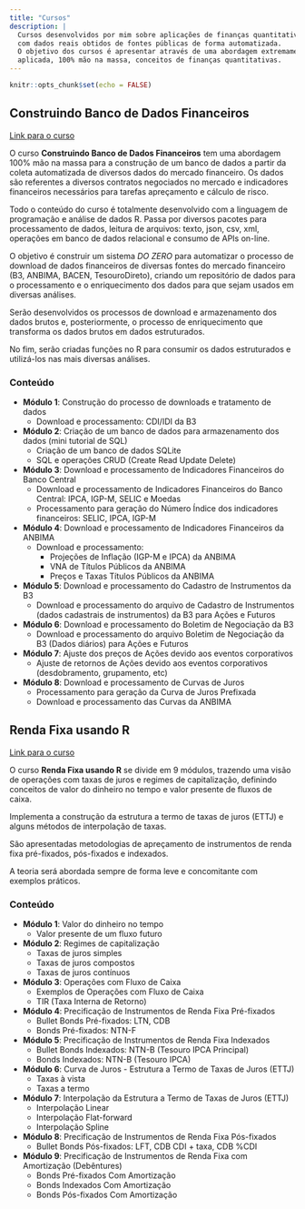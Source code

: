 ```yaml
---
title: "Cursos"
description: |
  Cursos desenvolvidos por mim sobre aplicações de finanças quantitativas
  com dados reais obtidos de fontes públicas de forma automatizada.
  O objetivo dos cursos é apresentar através de uma abordagem extremamente
  aplicada, 100% mão na massa, conceitos de finanças quantitativas.
---
```


```r
knitr::opts_chunk$set(echo = FALSE)
```


## Construindo Banco de Dados Financeiros

<!-- coleta de dados -->

[Link para o curso](https://p.eduzz.com/996977)

O curso **Construindo Banco de Dados Financeiros** tem uma abordagem 100% mão na massa para a construção de um banco de dados a partir da coleta automatizada de diversos dados do mercado financeiro.
Os dados são referentes a diversos contratos negociados no mercado e indicadores financeiros necessários para tarefas apreçamento e cálculo de risco.

Todo o conteúdo do curso é totalmente desenvolvido com a linguagem de programação e análise de dados R.
Passa por diversos pacotes para processamento de dados, leitura de arquivos: texto, json, csv, xml, operações em banco de dados relacional e consumo de APIs on-line.

O objetivo é construir um sistema *DO ZERO* para automatizar o processo de download de dados financeiros de diversas fontes do mercado financeiro (B3, ANBIMA, BACEN, TesouroDireto), criando um repositório de dados para o processamento e o enriquecimento dos dados para que sejam usados em diversas análises.

Serão desenvolvidos os processos de download e armazenamento dos dados brutos e, posteriormente, o processo de enriquecimento que transforma os dados brutos em dados estruturados.

No fim, serão criadas funções no R para consumir os dados estruturados e utilizá-los nas mais diversas análises.

### Conteúdo

- **Módulo 1**: Construção do processo de downloads e tratamento de dados
    - Download e processamento: CDI/IDI da B3
- **Módulo 2**: Criação de um banco de dados para armazenamento dos dados (mini tutorial de SQL)
  - Criação de um banco de dados SQLite
  - SQL e operações CRUD (Create Read Update Delete)
- **Módulo 3**: Download e processamento de Indicadores Financeiros do Banco Central
  - Download e processamento de Indicadores Financeiros do Banco Central: IPCA, IGP-M, SELIC e Moedas
  - Processamento para geração do Número Índice dos indicadores financeiros: SELIC, IPCA, IGP-M
- **Módulo 4**: Download e processamento de Indicadores Financeiros da ANBIMA
  - Download e processamento:
    - Projeções de Inflação (IGP-M e IPCA) da ANBIMA
    - VNA de Títulos Públicos da ANBIMA
    - Preços e Taxas Títulos Públicos da ANBIMA
- **Módulo 5**: Download e processamento do Cadastro de Instrumentos da B3
  - Download e processamento do arquivo de Cadastro de Instrumentos (dados cadastrais de instrumentos) da B3 para Ações e Futuros
- **Módulo 6**: Download e processamento do Boletim de Negociação da B3
  - Download e processamento do arquivo Boletim de Negociação da B3 (Dados diários) para Ações e Futuros
- **Módulo 7**: Ajuste dos preços de Ações devido aos eventos corporativos
  - Ajuste de retornos de Ações devido aos eventos corporativos (desdobramento, grupamento, etc)
- **Módulo 8**: Download e processamento de Curvas de Juros
  - Processamento para geração da Curva de Juros Prefixada
  - Download e processamento das Curvas da ANBIMA

## Renda Fixa usando R

[Link para o curso](https://p.eduzz.com/942050)

O curso **Renda Fixa usando R** se divide em 9 módulos, trazendo uma visão de operações com taxas de juros e regimes de capitalização, definindo conceitos de valor do dinheiro no tempo e valor presente de fluxos de caixa.

Implementa a construção da estrutura a termo de taxas de juros (ETTJ) e alguns métodos de interpolação de taxas.

São apresentadas metodologias de apreçamento de instrumentos de renda fixa pré-fixados, pós-fixados e indexados.

A teoria será abordada sempre de forma leve e concomitante com exemplos práticos.

### Conteúdo

- **Módulo 1**: Valor do dinheiro no tempo
  - Valor presente de um fluxo futuro
- **Módulo 2**: Regimes de capitalização
  - Taxas de juros simples
  - Taxas de juros compostos
  - Taxas de juros contínuos
- **Módulo 3**: Operações com Fluxo de Caixa
  - Exemplos de Operações com Fluxo de Caixa
  - TIR (Taxa Interna de Retorno)
- **Módulo 4**: Precificação de Instrumentos de Renda Fixa Pré-fixados
  - Bullet Bonds Pré-fixados: LTN, CDB
  - Bonds Pré-fixados: NTN-F
- **Módulo 5**: Precificação de Instrumentos de Renda Fixa Indexados
  - Bullet Bonds Indexados: NTN-B (Tesouro IPCA Principal)
  - Bonds Indexados: NTN-B (Tesouro IPCA)
- **Módulo 6**: Curva de Juros - Estrutura a Termo de Taxas de Juros (ETTJ)
  - Taxas à vista
  - Taxas a termo
- **Módulo 7**: Interpolação da Estrutura a Termo de Taxas de Juros (ETTJ)
  - Interpolação Linear
  - Interpolação Flat-forward
  - Interpolação Spline
- **Módulo 8**: Precificação de Instrumentos de Renda Fixa Pós-fixados
  - Bullet Bonds Pós-fixados: LFT, CDB CDI + taxa, CDB %CDI
- **Módulo 9**: Precificação de Instrumentos de Renda Fixa com Amortização (Debêntures)
  - Bonds Pré-fixados Com Amortização
  - Bonds Indexados Com Amortização
  - Bonds Pós-fixados Com Amortização